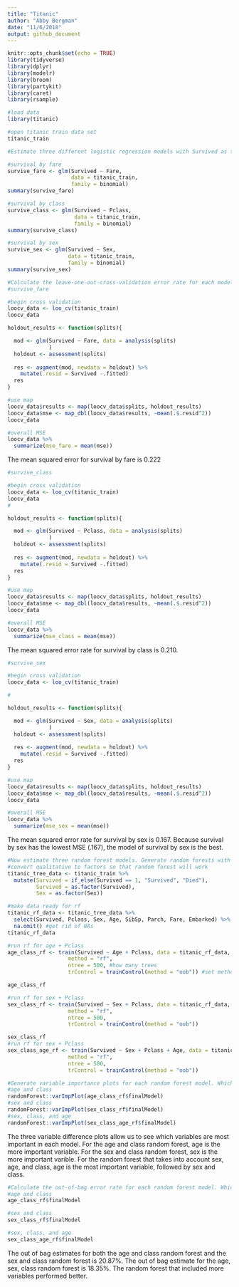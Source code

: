 ```yaml
---
title: "Titanic"
author: "Abby Bergman"
date: "11/6/2018"
output: github_document
---
```


```r
knitr::opts_chunk$set(echo = TRUE)
library(tidyverse)
library(dplyr)
library(modelr)
library(broom)
library(partykit)
library(caret)
library(rsample)
```

```r
#load data
library(titanic)

#open titanic train data set
titanic_train
```

```r
#Estimate three different logistic regression models with Survived as the response variable. You may use any combination of the predictors to estimate these models. Don’t just reuse the models from the notes.

#survival by fare
survive_fare <- glm(Survived ~ Fare, 
                    data = titanic_train, 
                    family = binomial)
summary(survive_fare)

#survival by class
survive_class <- glm(Survived ~ Pclass, 
                     data = titanic_train, 
                     family = binomial)
summary(survive_class)

#survival by sex
survive_sex <- glm(Survived ~ Sex, 
                   data = titanic_train, 
                   family = binomial)
summary(survive_sex)
```

```r
#Calculate the leave-one-out-cross-validation error rate for each model. Which model performs the best?
#survive_fare

#begin cross validation
loocv_data <- loo_cv(titanic_train)
loocv_data

holdout_results <- function(splits){

  mod <- glm(Survived ~ Fare, data = analysis(splits)
             )  
  holdout <- assessment(splits)
  
  res <- augment(mod, newdata = holdout) %>%
    mutate(.resid = Survived -.fitted)
  res
}

#use map
loocv_data$results <- map(loocv_data$splits, holdout_results)
loocv_data$mse <- map_dbl(loocv_data$results, ~mean(.$.resid^2))
loocv_data

#overall MSE
loocv_data %>%
  summarize(mse_fare = mean(mse))
```
The mean squared error for survival by fare is 0.222
```r
#survive_class

#begin cross validation
loocv_data <- loo_cv(titanic_train)
loocv_data
#

holdout_results <- function(splits){

  mod <- glm(Survived ~ Pclass, data = analysis(splits)
             )  
  holdout <- assessment(splits)
  
  res <- augment(mod, newdata = holdout) %>%
    mutate(.resid = Survived -.fitted)
  res
}

#use map
loocv_data$results <- map(loocv_data$splits, holdout_results)
loocv_data$mse <- map_dbl(loocv_data$results, ~mean(.$.resid^2))
loocv_data

#overall MSE
loocv_data %>%
  summarize(mse_class = mean(mse))
```
The mean squared error rate for survival by class is 0.210.
```r
#survive_sex

#begin cross validation
loocv_data <- loo_cv(titanic_train)

#

holdout_results <- function(splits){

  mod <- glm(Survived ~ Sex, data = analysis(splits)
             )  
  holdout <- assessment(splits)
  
  res <- augment(mod, newdata = holdout) %>%
    mutate(.resid = Survived -.fitted)
  res
}

#use map
loocv_data$results <- map(loocv_data$splits, holdout_results)
loocv_data$mse <- map_dbl(loocv_data$results, ~mean(.$.resid^2))
loocv_data

#overall MSE
loocv_data %>%
  summarize(mse_sex = mean(mse))
```
The mean squared error rate for survival by sex is 0.167. Because survival by sex has the lowest MSE (.167), the model of survival by sex is the best.

```r
#Now estimate three random forest models. Generate random forests with 500 trees apiece.
#convert qualitative to factors so that random forest will work
titanic_tree_data <- titanic_train %>%
  mutate(Survived = if_else(Survived == 1, "Survived", "Died"),
         Survived = as.factor(Survived),
         Sex = as.factor(Sex))

#make data ready for rf
titanic_rf_data <- titanic_tree_data %>%
  select(Survived, Pclass, Sex, Age, SibSp, Parch, Fare, Embarked) %>% #select variables I want
  na.omit() #get rid of NAs
titanic_rf_data

#run rf for age + Pclass
age_class_rf <- train(Survived ~ Age + Pclass, data = titanic_rf_data,
                   method = "rf",
                   ntree = 500, #how many trees
                   trControl = trainControl(method = "oob")) #set method

age_class_rf

#run rf for sex + Pclass
sex_class_rf <- train(Survived ~ Sex + Pclass, data = titanic_rf_data,
                   method = "rf",
                   ntree = 500,
                   trControl = trainControl(method = "oob"))

sex_class_rf
#run rf for sex + Pclass
sex_class_age_rf <- train(Survived ~ Sex + Pclass + Age, data = titanic_rf_data,
                   method = "rf",
                   ntree = 500,
                   trControl = trainControl(method = "oob"))
```

```r
#Generate variable importance plots for each random forest model. Which variables seem the most important?
#age and class
randomForest::varImpPlot(age_class_rf$finalModel)
#sex and class
randomForest::varImpPlot(sex_class_rf$finalModel)
#sex, class, and age
randomForest::varImpPlot(sex_class_age_rf$finalModel)

```
The three variable difference plots allow us to see which variables are most important in each model. For the age and class random forest, age is the more important variable. For the sex and class random forest, sex is the more important varible. For the random forest that takes into account sex, age, and class, age is the most important variable, followed by sex and class.

```r
#Calculate the out-of-bag error rate for each random forest model. Which performs the best?
#age and class
age_class_rf$finalModel

#sex and class
sex_class_rf$finalModel

#sex, class, and age
sex_class_age_rf$finalModel

```
The out of bag estimates for both the age and class random forest and the sex and class random forest is 20.87%. The out of bag estimate for the age, sex, class random forest is 18.35%. The random forest that included more variables performed better. 












